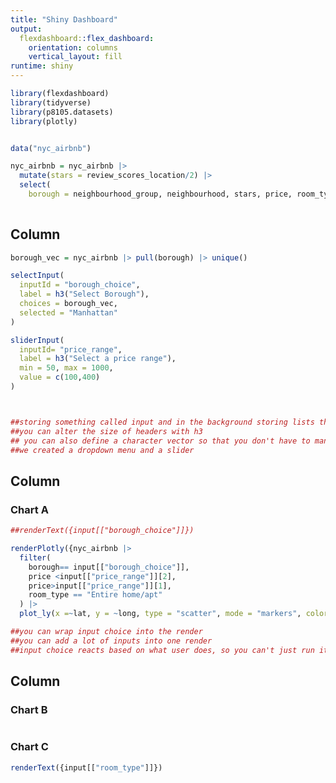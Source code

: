 ```yaml
---
title: "Shiny Dashboard"
output: 
  flexdashboard::flex_dashboard:
    orientation: columns
    vertical_layout: fill
runtime: shiny
---
```


```r
library(flexdashboard)
library(tidyverse)
library(p8105.datasets)
library(plotly)


data("nyc_airbnb")

nyc_airbnb = nyc_airbnb |> 
  mutate(stars = review_scores_location/2) |> 
  select(
    borough = neighbourhood_group, neighbourhood, stars, price, room_type, lat, long)
  
```

Column {.sidebar}
-----------------------------------------------------------------------

```r
borough_vec = nyc_airbnb |> pull(borough) |> unique()

selectInput(
  inputId = "borough_choice",
  label = h3("Select Borough"),
  choices = borough_vec,
  selected = "Manhattan"
)

sliderInput(
  inputId= "price_range",
  label = h3("Select a price range"),
  min = 50, max = 1000,
  value = c(100,400)
)



##storing something called input and in the background storing lists that we've defined. this created an option for users to define input
##you can alter the size of headers with h3
## you can also define a character vector so that you don't have to manually define inputs
##we created a dropdown menu and a slider

```

Column {data-width=650}
-----------------------------------------------------------------------

### Chart A

```r
##renderText({input[["borough_choice"]]})

renderPlotly({nyc_airbnb |> 
  filter(
    borough== input[["borough_choice"]],
    price <input[["price_range"]][2],
    price>input[["price_range"]][1],
    room_type == "Entire home/apt"
  ) |> 
  plot_ly(x =~lat, y = ~long, type = "scatter", mode = "markers", color =~price)})

##you can wrap input choice into the render
##you can add a lot of inputs into one render
##input choice reacts based on what user does, so you can't just run it.
```

Column {data-width=350}
-----------------------------------------------------------------------

### Chart B

```r

```

### Chart C

```r
renderText({input[["room_type"]]})
```

